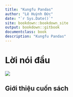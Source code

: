 ```yaml
--- 
title: "Kungfu Pandas"
author: "Lê Huỳnh Đức"
date: "`r Sys.Date()`"
site: bookdown::bookdown_site
output: bookdown::gitbook
documentclass: book
description: "Kungfu Pandas"
---
```

# Lời nói đầu {-}

![](../images/index/cover.jpg)

## Giới thiệu cuốn sách {-}

<!-- ## Giới thiệu tác giả {-} -->
